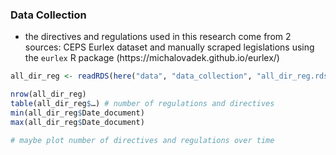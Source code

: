 ### Data Collection

- the directives and regulations used in this research come from 2 sources: CEPS Eurlex dataset and manually scraped legislations using the `eurlex` R package (https://michalovadek.github.io/eurlex/)

```r
all_dir_reg <- readRDS(here("data", "data_collection", "all_dir_reg.rds"))

nrow(all_dir_reg)
table(all_dir_reg$…) # number of regulations and directives
min(all_dir_reg$Date_document)
max(all_dir_reg$Date_document)

# maybe plot number of directives and regulations over time
```
